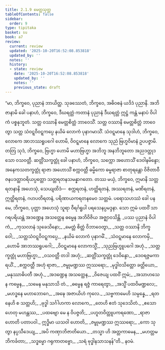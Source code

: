 ```yaml
---
title: 2.1.9 မေတ္တသုတ္တ
tableOfContents: false
sidebar:
  order: 9
type: tipitaka
basket: su
book: a7
review:
  current: review
  updated: '2025-10-20T16:52:08.853818'
  updated_by: ''
  notes: ''
  history:
  - state: review
    date: '2025-10-20T16:52:08.853818'
    updated_by: ''
    notes: ''
    previous_state: draft
---
```



<DynamicBreadcrumb />


<ReviewStatus review={frontmatter.review} showDetails={true} />

<HypothesisAnnotation frontmatter={frontmatter} />

<Division number="62" book="a7" e="ch" v="16" p="465">

<Paragraph number="401" book="a7">
“မာ, ဘိက္ခဝေ, ပုညာနံ ဘာယိတ္ထ. သုခဿေတံ, ဘိက္ခဝေ, အဓိဝစနံ ယဒိဒံ ပုညာနိ. အဘိဇာနာမိ ခေါ ပနာဟံ, ဘိက္ခဝေ, ဒီဃရတ္တံ ကတာနံ ပုညာနံ ဒီဃရတ္တံ ဣဋ္ဌံ ကန္တံ မနာပံ ဝိပါကံ ပစ္စနုဘူတံ. သတ္တ ဝဿာနိ မေတ္တစိတ္တံ ဘာဝေသိံ. သတ္တ ဝဿာနိ မေတ္တစိတ္တံ ဘာဝေတွာ သတ္တ သံဝဋ္ဋဝိဝဋ္ဋကပ္ပေ နယိမံ လောကံ ပုနာဂမာသိံ. သံဝဋ္ဋမာနေ သုဒါဟံ, ဘိက္ခဝေ, လောကေ အာဘဿရူပဂေါ ဟောမိ, ဝိဝဋ္ဋမာနေ လောကေ သုညံ ဗြဟ္မဝိမာနံ ဥပပဇ္ဇာမိ.
</Paragraph>

<Paragraph number="402" book="a7">
တတြ သုဒံ, ဘိက္ခဝေ, ဗြဟ္မာ ဟောမိ မဟာဗြဟ္မာ အဘိဘူ အနဘိဘူတော အညဒတ္ထုဒသော ဝသဝတ္တီ. ဆတ္တိံသက္ခတ္တုံ ခေါ ပနာဟံ, ဘိက္ခဝေ, သက္ကော အဟောသိံ ဒေဝါနမိန္ဒော; အနေကသတက္ခတ္တုံ ရာဇာ အဟောသိံ စက္ကဝတ္တီ ဓမ္မိကော ဓမ္မရာဇာ စာတုရန္တော ဝိဇိတာဝီ ဇနပဒတ္ထာဝရိယပ္ပတ္တော သတ္တရတနသမန္နာဂတော. တဿ မယှံ, ဘိက္ခဝေ, ဣမာနိ သတ္တ ရတနာနိ အဟေသုံ, သေယျထိဒံ—  စက္ကရတနံ, ဟတ္ထိရတနံ, အဿရတနံ, မဏိရတနံ, ဣတ္ထိရတနံ, ဂဟပတိရတနံ, ပရိဏာယကရတနမေဝ သတ္တမံ. ပရောသဟဿံ ခေါ ပန မေ, ဘိက္ခဝေ, ပုတ္တာ အဟေသုံ သူရာ ဝီရင်္ဂရူပါ ပရသေနပ္ပမဒ္ဒနာ. သော ဣမံ ပထဝိံ သာဂရပရိယန္တံ အဒဏ္ဍေန အသတ္ထေန ဓမ္မေန အဘိဝိဇိယ အဇ္ဈာဝသိန္တိ.
</Paragraph>

<Paragraph number="403" type="verses" book="a7">
_ပဿ ပုညာနံ ဝိပါကံ,_  
_ကုသလာနံ သုခေသိနော;_  
_မေတ္တံ စိတ္တံ ဝိဘာဝေတွာ,_  
_သတ္တ ဝဿာနိ ဘိက္ခဝေါ;_  
_သတ္တသံဝဋ္ဋဝိဝဋ္ဋကပ္ပေ,_  
_နယိမံ လောကံ ပုနာဂမိံ._  

</Paragraph>

<Paragraph number="404" type="verses" book="a7">
_သံဝဋ္ဋမာနေ လောကမှိ,_  
_ဟောမိ အာဘဿရူပဂေါ;_  
_ဝိဝဋ္ဋမာနေ လောကသ္မိံ,_  
_သုညဗြဟ္မူပဂေါ အဟုံ._  

</Paragraph>

<Paragraph number="405" type="verses" book="a7">
_သတ္တက္ခတ္တုံ မဟာဗြဟ္မာ,_  
_ဝသဝတ္တီ တဒါ အဟုံ;_  
_ဆတ္တိံသက္ခတ္တုံ ဒေဝိန္ဒော,_  
_ဒေဝရဇ္ဇမကာရယိံ._  

</Paragraph>

<Paragraph number="406" type="verses" book="a7">
_စက္ကဝတ္တီ အဟုံ ရာဇာ,_  
_ဇမ္ဗုမဏ္ဍဿ ဣဿရော;_  
_မုဒ္ဓါဝသိတ္တော ခတ္တိယော,_  
_မနုဿာဓိပတီ အဟုံ._  

</Paragraph>

<Paragraph number="407" type="verses" book="a7">
_အဒဏ္ဍေန အသတ္ထေန,_  
_ဝိဇေယျ ပထဝိံ ဣမံ;_  
_အသာဟသေန ကမ္မေန,_  
_သမေန မနုသာသိ တံ._  

</Paragraph>

<Paragraph number="408" type="verses" book="a7">
_ဓမ္မေန ရဇ္ဇံ ကာရေတွာ,_  
_အသ္မိံ ပထဝိမဏ္ဍလေ;_  
_မဟဒ္ဓနေ မဟာဘောဂေ,_  
_အဍ္ဎေ အဇာယိဟံ ကုလေ._  

</Paragraph>

<Paragraph number="409" type="verses" book="a7">
_သဗ္ဗကာမေဟိ သမ္ပန္နေ,_  
_ရတနေဟိ စ သတ္တဟိ;_  
_ဗုဒ္ဓါ သင်္ဂါဟကာ လောကေ,_  
_တေဟိ ဧတံ သုဒေသိတံ._  

</Paragraph>

<Paragraph number="410" type="verses" book="a7">
_ဧသော ဟေတု မဟန္တဿ,_  
_ပထဗျော မေ န ဝိပဇ္ဇတိ;_  
_ပဟူတဝိတ္တူပကရဏော,_  
_ရာဇာ ဟောတိ ပတာပဝါ._  

</Paragraph>

<Paragraph number="411" type="verses" book="a7">
ဣဒ္ဓိမာ ယသဝါ ဟောတိ,_  
_ဇမ္ဗုမဏ္ဍဿ ဣဿရော;_  
_ကော သုတွာ နပ္ပသီဒေယျ,_  
_အပိ ကဏှာဘိဇာတိယော._  

</Paragraph>

<Paragraph number="412" type="verses" book="a7">
_တသ္မာ ဟိ အတ္တကာမေန,_  
_မဟတ္တမဘိကင်္ခတာ;_  
_သဒ္ဓမ္မော ဂရုကာတဗ္ဗော,_  
_သရံ ဗုဒ္ဓါနသာသနန်”တိ._  


</Paragraph>
</Division>

<Paragraph number="413" type="center" book="a7">
နဝမံ.
</Paragraph>